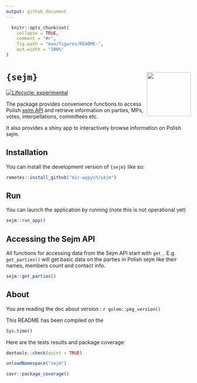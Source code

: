 ```yaml
---
output: github_document
---
```


<!-- README.md is generated from README.Rmd. Please edit that file -->

```r
  knitr::opts_chunk$set(
    collapse = TRUE,
    comment = "#>",
    fig.path = "man/figures/README-",
    out.width = "100%"
)
```

# `{sejm}` <img src="man/figures/logo.png" align="right" width="120" >

<!-- badges: start -->
[![Lifecycle: experimental](https://img.shields.io/badge/lifecycle-experimental-orange.svg)](https://lifecycle.r-lib.org/articles/stages.html#experimental)
<!-- badges: end -->

The package provides convenience functions to access Polish [sejm API](https://api.sejm.gov.pl/sejm.html) 
and retrieve information on parties, MPs, votes, interpellations, committees etc.

It also provides a shiny app to interactively browse information on Polish sejm.

## Installation

You can install the development version of `{sejm}` like so:

```r
remotes::install_github("mic-wypych/sejm")
```

## Run

You can launch the application by running (note this is not operational yet)

```r
sejm::run_app() 
```

## Accessing the Sejm API

All functions for accessing data from the Sejm API start with `get_`. E.g. `get_parties()`
will get basic data on the parties in Polish sejm like their names, members count and contact info.

```r
sejm::get_parties()
```

## About

You are reading the doc about version : `r golem::pkg_version()`

This README has been compiled on the

```r
Sys.time()
```

Here are the tests results and package coverage:

```r
devtools::check(quiet = TRUE)
```

```r
unloadNamespace("sejm")
```

```r
covr::package_coverage()
```
